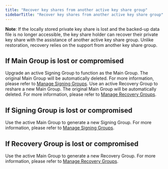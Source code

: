 ```yaml
---
title: "Recover key shares from another active key share group"
sidebarTitle: "Recover key shares from another active key share group"
---
```


**Note**: If the locally stored private key share is lost and the backed-up data file is no longer accessible, the key share holder can recover their private key share with the assistance of another active key share group. Unlike restoration, recovery relies on the support from another key share group.

## If Main Group is lost or compromised

Upgrade an active Signing Group to function as the Main Group. The original Main Group will be automatically deleted. For more information, please refer to [Manage Signing Groups](/cn/portal/mpc-wallets/ocw/manage-key-share-groups#manage-signing-groups).
Use an active Recovery Group to reshare a new Main Group. The original Main Group will be automatically deleted. For more information, please refer to [Manage Recovery Groups](/cn/portal/mpc-wallets/ocw/manage-key-share-groups#manage-recovery-groups).

## If Signing Group is lost or compromised

Use the active Main Group to generate a new Signing Group. For more information, please refer to [Manage Signing Groups](/cn/portal/mpc-wallets/ocw/manage-key-share-groups#manage-signing-groups).

## If Recovery Group is lost or compromised

Use the active Main Group to generate a new Recovery Group. For more information, please refer to [Manage Recovery Groups](/cn/portal/mpc-wallets/ocw/manage-key-share-groups#manage-recovery-groups).